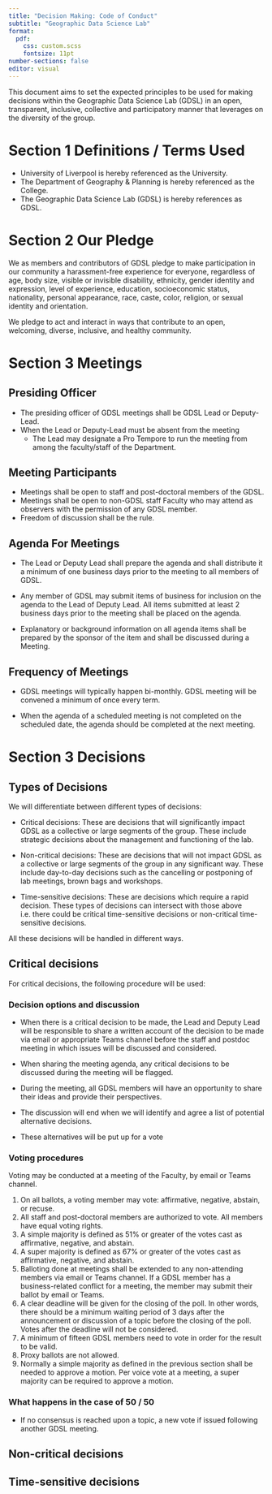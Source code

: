 ```yaml
---
title: "Decision Making: Code of Conduct"
subtitle: "Geographic Data Science Lab"
format: 
  pdf: 
    css: custom.scss
    fontsize: 11pt
number-sections: false
editor: visual
---
```


This document aims to set the expected principles to be used for making decisions within the Geographic Data Science Lab (GDSL) in an open, transparent, inclusive, collective and participatory manner that leverages on the diversity of the group.

# Section 1 Definitions / Terms Used

-   University of Liverpool is hereby referenced as the University.
-   The Department of Geography & Planning is hereby referenced as the College.
-   The Geographic Data Science Lab (GDSL) is hereby references as GDSL.

# Section 2 Our Pledge

We as members and contributors of GDSL pledge to make participation in our community a harassment-free experience for everyone, regardless of age, body size, visible or invisible disability, ethnicity, gender identity and expression, level of experience, education, socioeconomic status, nationality, personal appearance, race, caste, color, religion, or sexual identity and orientation.

We pledge to act and interact in ways that contribute to an open, welcoming, diverse, inclusive, and healthy community.

# Section 3 Meetings

## Presiding Officer

-   The presiding officer of GDSL meetings shall be GDSL Lead or Deputy-Lead.
-   When the Lead or Deputy-Lead must be absent from the meeting
    -   The Lead may designate a Pro Tempore to run the meeting from among the faculty/staff of the Department.

## Meeting Participants

-   Meetings shall be open to staff and post-doctoral members of the GDSL.
-   Meetings shall be open to non-GDSL staff Faculty who may attend as observers with the permission of any GDSL member.
-   Freedom of discussion shall be the rule.

## Agenda For Meetings

-   The Lead or Deputy Lead shall prepare the agenda and shall distribute it a minimum of one business days prior to the meeting to all members of GDSL.

-   Any member of GDSL may submit items of business for inclusion on the agenda to the Lead of Deputy Lead. All items submitted at least 2 business days prior to the meeting shall be placed on the agenda.

-   Explanatory or background information on all agenda items shall be prepared by the sponsor of the item and shall be discussed during a Meeting.

## Frequency of Meetings

-   GDSL meetings will typically happen bi-monthly. GDSL meeting will be convened a minimum of once every term.

-   When the agenda of a scheduled meeting is not completed on the scheduled date, the agenda should be completed at the next meeting.

# Section  3 Decisions

## Types of Decisions

We will differentiate between different types of decisions:

-   Critical decisions: These are decisions that will significantly impact GDSL as a collective or large segments of the group. These include strategic decisions about the management and functioning of the lab.

-   Non-critical decisions: These are decisions that will not impact GDSL as a collective or large segments of the group in any significant way. These include day-to-day decisions such as the cancelling or postponing of lab meetings, brown bags and workshops.

-   Time-sensitive decisions: These are decisions which require a rapid decision. These types of decisions can intersect with those above i.e. there could be critical time-sensitive decisions or non-critical time-sensitive decisions.

All these decisions will be handled in different ways.

## Critical decisions

For critical decisions, the following procedure will be used:

### Decision options and discussion

-   When there is a critical decision to be made, the Lead and Deputy Lead will be responsible to share a written account of the decision to be made via email or appropriate Teams channel before the staff and postdoc meeting in which issues will be discussed and considered.

-   When sharing the meeting agenda, any critical decisions to be discussed during the meeting will be flagged.

-   During the meeting, all GDSL members will have an opportunity to share their ideas and provide their perspectives.

-   The discussion will end when we will identify and agree a list of potential alternative decisions.

-   These alternatives will be put up for a vote

### Voting procedures

Voting may be conducted at a meeting of the Faculty, by email or Teams channel.

1.  On all ballots, a voting member may vote: affirmative, negative, abstain, or recuse.
2.  All staff and post-doctoral members are authorized to vote. All members have equal voting rights.
3.  A simple majority is defined as 51% or greater of the votes cast as affirmative, negative, and abstain.
4.  A super majority is defined as 67% or greater of the votes cast as affirmative, negative, and abstain.
5.  Balloting done at meetings shall be extended to any non-attending members via email or Teams channel. If a GDSL member has a business-related conflict for a meeting, the member may submit their ballot by email or Teams.
6.  A clear deadline will be given for the closing of the poll. In other words, there should be a minimum waiting period of 3 days after the announcement or discussion of a topic before the closing of the poll. Votes after the deadline will not be considered.
7.  A minimum of fifteen GDSL members need to vote in order for the result to be valid.
8.  Proxy ballots are not allowed.
9.  Normally a simple majority as defined in the previous section shall be needed to approve a motion. Per voice vote at a meeting, a super majority can be required to approve a motion.

### What happens in the case of 50 / 50

-   If no consensus is reached upon a topic, a new vote if issued following another GDSL meeting.

## Non-critical decisions

## Time-sensitive decisions
